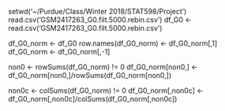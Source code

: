 setwd('~/Purdue/Class/Winter 2018/STAT598/Project')
read.csv('GSM2417263_G0.filt.5000.rebin.csv')
df_G0 <- read.csv('GSM2417263_G0.filt.5000.rebin.csv')

df_G0_norm <- df_G0
row.names(df_G0_norm) <- df_G0_norm[,1]
df_G0_norm <- df_G0_norm[,-1]


non0 <- rowSums(df_G0_norm) != 0
df_G0_norm[non0,] <- df_G0_norm[non0,]/rowSums(df_G0_norm[non0,])

non0c <- colSums(df_G0_norm) != 0
df_G0_norm[,non0c] <- df_G0_norm[,non0c]/colSums(df_G0_norm[,non0c])

